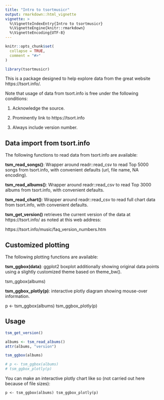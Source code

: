 ```yaml
---
title: "Intro to tsortmusicr"
output: rmarkdown::html_vignette
vignette: >
  %\VignetteIndexEntry{Intro to tsortmusicr}
  %\VignetteEngine{knitr::rmarkdown}
  %\VignetteEncoding{UTF-8}
---
```


```r
knitr::opts_chunk$set(
  collapse = TRUE,
  comment = "#>"
)
```

```r
library(tsortmusicr)
```

This is a package designed to help explore data from the great website https://tsort.info/.

Note that usage of data from tsort.info is free under the following conditions:

1. Acknowledge the source.

2. Prominently link to https://tsort.info

3. Always include version number.


## Data import from tsort.info

The following functions to read data from tsort.info are available:

**tsm_read_songs()**: Wrapper around readr::read_csv to read Top 5000 songs from tsort.info, with convenient defaults (url, file name, NA encoding).

**tsm_read_albums()**: Wrapper around readr::read_csv to read Top 3000 albums from tsort.info, with convenient defaults.

**tsm_read_chart()**: Wrapper around readr::read_csv to read full chart data from tsort.info, with convenient defaults.

**tsm_get_version()** retrieves the current version of the data at https://tsort.info/ as noted at this web address:

https://tsort.info/music/faq_version_numbers.htm


## Customized plotting

The following plotting functions are available:

**tsm_ggbox(data)**: ggplot2 boxplot additionally showing original data points using a slightly customized theme based on theme_bw().

tsm_ggbox(albums)

**tsm_ggbox_plotly(p)**: interactive plotly diagram showing mouse-over information.

p <- tsm_ggbox(albums)
tsm_ggbox_plotly(p)

## Usage

```r

tsm_get_version()

albums <- tsm_read_albums()
attr(albums, "version")

tsm_ggbox(albums)

# p <- tsm_ggbox(albums)
# tsm_ggbox_plotly(p)

```

You can make an interactive plotly chart like so (not carried out here because of file sizes):

`p <- tsm_ggbox(albums)
tsm_ggbox_plotly(p)`
